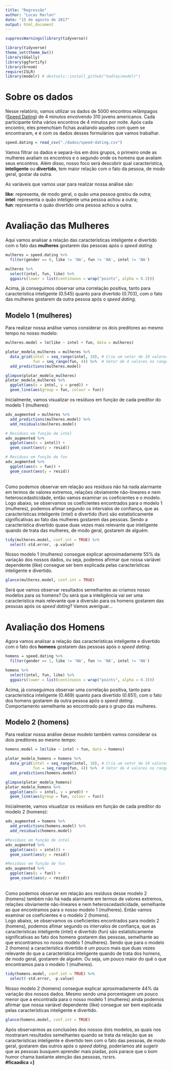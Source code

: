 ```yaml
---
title: "Regressão"
author: "Lucas Marlon"
date: "15 de agosto de 2017"
output: html_document
---
```


```r
suppressWarnings(library(tidyverse))

library(tidyverse)
theme_set(theme_bw())
library(GGally)
library(ggfortify)
library(broom)
require(ISLR)
library(modelr) # devtools::install_github("hadley/modelr")
```

# Sobre os dados

Nesse relatório, vamos utilizar os dados de 5000 encontros relâmpagos ([Speed Dating](http://www.speeddatingbrasil.com.br/o-que-e.php)) de 4 minutos envolvendo 310 jovens americanos. Cada participante tinha vários encontros de 4 minutos por noite. Após cada encontro, eles preenchiam fichas avaliando aqueles com quem se encontraram, e é com os dados desses formulários que vamos trabalhar. 

```r
speed.dating = read_csv("./dados/speed-dating.csv")
```

Vamos filtrar os dados e separá-los em dois grupos, o primeiro onde as mulheres avaliam os encontros e o segundo onde os homens que avaliam seus encontros. Além disso, nosso foco será descobrir qual característica, **inteligente** ou **divertido**, tem maior relação com o fato da pessoa, de modo geral, gostar da outra. 

As variáveis que vamos usar para realizar nossa análise são: 

**like**: representa, de modo geral, o quão uma pessoa gostou da outra; 
  <br/>**intel**: representa o quão inteligente uma pessoa achou a outra; 
  <br/>**fun**: representa o quão divertido uma pessoa achou a outra.

# Avaliação das Mulheres 

Aqui vamos analisar a relação das características inteligente e divertido com o fato das **mulheres** gostarem das pessoas após o *speed dating*. 

```r
mulheres = speed.dating %>% 
  filter(gender == 0, like != 'NA', fun != 'NA', intel != 'NA')

mulheres %>% 
  select(intel, fun, like) %>% 
  ggpairs(lower = list(continuous = wrap("points", alpha = 0.3)))
```

Acima, já conseguimos observar uma correlação positiva, tanto para característica inteligente (0.545) quanto para divertido (0.703), com o fato das mulheres gostarem da outra pessoa após o *speed dating*.   

## Modelo 1 (mulheres) 

Para realizar nossa análise vamos considerar os dois preditores ao mesmo tempo no nosso modelo:

```r
mulheres.model = lm(like ~ intel + fun, data = mulheres)

plotar_modelo_mulheres = mulheres %>% 
  data_grid(intel = seq_range(intel, 10), # Crie um vetor de 10 valores no range de intel
            fun = seq_range(fun, 4)) %>%  # Vetor de 4 valores no range de fun 
  add_predictions(mulheres.model)

glimpse(plotar_modelo_mulheres)
plotar_modelo_mulheres %>% 
  ggplot(aes(x = intel, y = pred)) + 
  geom_line(aes(group = fun, colour = fun))
```

Inicialmente, vamos visualizar os resíduos em função de cada preditor do modelo 1 (mulheres):

```r
adv_augmented = mulheres %>% 
  add_predictions(mulheres.model) %>% 
  add_residuals(mulheres.model)

# Resíduos em função de intel
adv_augmented %>% 
  ggplot(aes(x = intel)) + 
  geom_count(aes(y = resid))

# Resíduos em função de fun
adv_augmented %>% 
  ggplot(aes(x = fun)) + 
  geom_count(aes(y = resid))
```
  <br/>Como podemos observar em relação aos resíduos não há nada alarmante em termos de valores extremos, relações obviamente não-lineares e nem heteroscedasticidade, então vamos examinar os coeficientes e o modelo.
  <br/>
Logo abaixo, se observamos os coeficientes encontrados para o modelo 1 (mulheres), podemos afimar segundo os intervalos de confiança, que as características inteligente (intel) e divertido (fun) são estatisticamente significativas ao fato das mulheres gostarem das pessoas. Sendo a característica divertido quase duas vezes mais relevante que inteligente quando de trata das mulheres, de modo geral, gostarem de alguém.  

```r
tidy(mulheres.model, conf.int = TRUE) %>% 
  select(-std.error, -p.value)
```

Nosso modelo 1 (mulheres) consegue explicar aproximadamente 55% da variação dos nossos dados, ou seja, podemos afirmar que nossa variável dependente (like) consegue ser bem explicada pelas características inteligente e divertido.

```r
glance(mulheres.model, conf.int = TRUE)
```

Será que vamos observar resultados semelhantes ao criamos nosso modelos para os homens? Ou será que a inteligência vai ser uma característica mais relevante que a diversão para os homens gostarem das pessoas após os *speed dating*? Vamos averiguar...

# Avaliação dos Homens

Agora vamos analisar a relação das características inteligente e divertido com o fato dos **homens** gostarem das pessoas após o *speed dating*. 

```r
homens = speed.dating %>% 
  filter(gender == 1, like != 'NA', fun != 'NA', intel != 'NA')

homens %>% 
  select(intel, fun, like) %>% 
  ggpairs(lower = list(continuous = wrap("points", alpha = 0.3)))
```
 
 Acima, já conseguimos observar uma correlação positiva, tanto para característica inteligente (0.469) quanto para divertido (0.651), com o fato dos homens gostarem da outra pessoa após o *speed dating*. Comportamento semelhante ao encontrado para o grupo das mulheres. 

## Modelo 2 (homens) 

Para realizar nossa análise desse modelo também vamos considerar os dois preditores ao mesmo tempo:

```r
homens.model = lm(like ~ intel + fun, data = homens)

plotar_modelo_homens = homens %>% 
  data_grid(intel = seq_range(intel, 10), # Cria um vetor de 10 valores no range de intel
            fun = seq_range(fun, 4)) %>%  # Vetor de 4 valores no range de fun 
  add_predictions(homens.model)

glimpse(plotar_modelo_homens)
plotar_modelo_homens %>% 
  ggplot(aes(x = intel, y = pred)) + 
  geom_line(aes(group = fun, colour = fun))
```

Inicialmente, vamos visualizar os resíduos em função de cada preditor do modelo 2 (homens):

```r
adv_augmented = homens %>% 
  add_predictions(homens.model) %>% 
  add_residuals(homens.model)

#Resíduos em função de intel
adv_augmented %>% 
  ggplot(aes(x = intel)) + 
  geom_count(aes(y = resid))

#Resíduos em função de fun
adv_augmented %>% 
  ggplot(aes(x = fun)) + 
  geom_count(aes(y = resid))
```
  <br/>Como podemos observar em relação aos resíduos desse modelo 2 (homens) também não há nada alarmante em termos de valores extremos, relações obviamente não-lineares e nem heteroscedasticidade, semelhante ao que encontramos para o nosso modelo 1 (mulheres). Então vamos examinar os coeficientes e o modelo 2 (homens).
  <br/>
Logo abaixo, se observamos os coeficientes encontrados para modelo 2 (homens), podemos afimar segundo os intervalos de confiança, que as características inteligente (intel) e divertido (fun) são estatisticamente significativas ao fato dos homens gostarem das pessoas, semelhante ao que encontramos no nosso modelo 1 (mulheres). Sendo que para o modelo 2 (homens) a característica divertido é um pouco mais que duas vezes relevante do que a característica inteligente quando de trata dos homens, de modo geral, gostarem de alguém. Ou seja, um pouco maior do quê o que encontramos para o modelo 1 (mulheres).

```r
tidy(homens.model, conf.int = TRUE) %>% 
  select(-std.error, -p.value)
```

Nosso modelo 2 (homens) consegue explicar aproximadamente 44% da variação dos nossos dados. Mesmo sendo uma porcentagem um pouco menor que a encontrada para o nosso modelo 1 (mulheres) ainda podemos afirmar que nossa variável dependente (like) consegue ser bem explicada pelas características inteligente e divertido. 

```r
glance(homens.model, conf.int = TRUE)
```

Após observarmos as conclusões dos nossos dois modelos, as quais nos mostraram resultados semelhantes quando se trata da relação que as características inteligente e divertido tem com o fato das pessoas, de modo geral, gostarem das outros após o *speed dating*, poderíamos até sugerir que as pessoas busquem aprender mais piadas, pois parace que o bom humor chama bastante atenção das pessoas, rsrsrs. 
  <br/>**#ficaadica =]** 